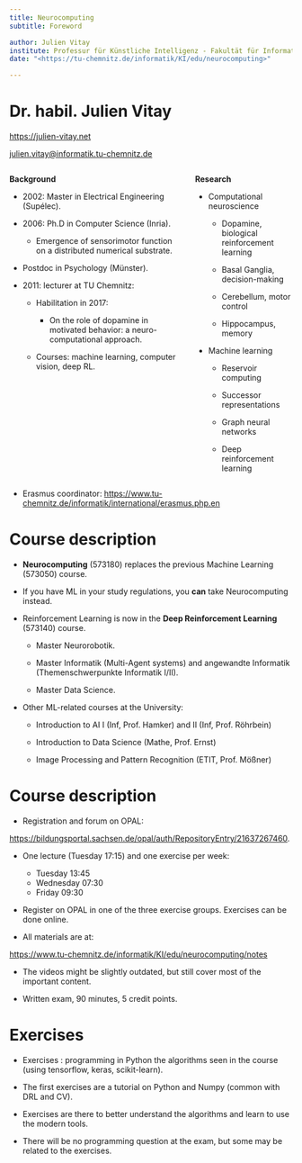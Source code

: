 ```yaml
---
title: Neurocomputing
subtitle: Foreword

author: Julien Vitay
institute: Professur für Künstliche Intelligenz - Fakultät für Informatik
date: "<https://tu-chemnitz.de/informatik/KI/edu/neurocomputing>"

---
```


# Dr. habil. Julien Vitay

<https://julien-vitay.net>

<julien.vitay@informatik.tu-chemnitz.de>

::: {.columns}
::: {.column}

**Background**

* 2002: Master in Electrical Engineering (Supélec).

* 2006: Ph.D in Computer Science (Inria).

    * Emergence of sensorimotor function on a distributed numerical substrate.

* Postdoc in Psychology (Münster).

* 2011: lecturer at TU Chemnitz:

    * Habilitation in 2017:

        * On the role of dopamine in motivated behavior: a neuro-computational approach.

    * Courses: machine learning, computer vision, deep RL.

:::
::: {.column}

**Research**

* Computational neuroscience

    * Dopamine, biological reinforcement learning

    * Basal Ganglia, decision-making

    * Cerebellum, motor control

    * Hippocampus, memory

* Machine learning

    * Reservoir computing

    * Successor representations

    * Graph neural networks

    * Deep reinforcement learning

:::
:::

* Erasmus coordinator:  <https://www.tu-chemnitz.de/informatik/international/erasmus.php.en>

# Course description

* **Neurocomputing** (573180) replaces the previous Machine Learning (573050) course.

* If you have ML in your study regulations, you **can** take Neurocomputing instead.

* Reinforcement Learning is now in the **Deep Reinforcement Learning** (573140) course.

    * Master Neurorobotik.

    * Master Informatik (Multi-Agent systems) and angewandte Informatik (Themenschwerpunkte Informatik I/II).

    * Master Data Science.

* Other ML-related courses at the University:

    * Introduction to AI I (Inf, Prof. Hamker) and II (Inf, Prof. Röhrbein)

    * Introduction to Data Science (Mathe, Prof. Ernst)

    * Image Processing and Pattern Recognition (ETIT, Prof. Mößner)



# Course description

* Registration and forum on OPAL: 

<https://bildungsportal.sachsen.de/opal/auth/RepositoryEntry/21637267460>.

* One lecture (Tuesday 17:15) and one exercise per week:

    * Tuesday 13:45
    * Wednesday 07:30
    * Friday 09:30

* Register on OPAL in one of the three exercise groups. Exercises can be done online.

* All materials are at:

<https://www.tu-chemnitz.de/informatik/KI/edu/neurocomputing/notes>

* The videos might be slightly outdated, but still cover most of the important content.

* Written exam, 90 minutes, 5 credit points.



# Exercises

* Exercises : programming in Python the algorithms seen in the course (using tensorflow, keras, scikit-learn).

* The first exercises are a tutorial on Python and Numpy (common with DRL and CV).

* Exercises are there to better understand the algorithms and learn to use the modern tools.

* There will be no programming question at the exam, but some may be related to the exercises.

